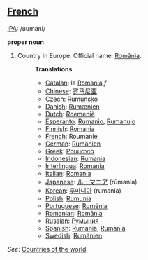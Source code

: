==[[French]]==
[[w:IPA|IPA]]: /ʁumani/

'''proper noun'''

# Country in Europe. Official name: [[România]].
#:'''Translations'''
#:*[[Catalan]]: la [[Romania]] ''f''
#:*[[Chinese]]: [[罗马尼亚]]
#:*[[Czech]]: [[Rumunsko]]
#:*[[Danish]]: [[Rumænien]]
#:*[[Dutch]]: [[Roemenië]]
#:*[[Esperanto]]: [[Rumanio]], [[Rumanujo]]
#:*[[Finnish]]: [[Romania]]
#:*[[French]]: Roumanie
#:*[[German]]: [[Rumänien]]
#:*[[Greek]]: [[Ρουμανία]]
#:*[[Indonesian]]: [[Rumania]]
#:*[[Interlingua]]: [[Romania]]
#:*[[Italian]]: [[Romania]]
#:*[[Japanese]]: [[ルーマニア]] (rūmania)
#:*[[Korean]]: [[루마니아]] (rumania)
#:*[[Polish]]: [[Rumunia]]
#:*[[Portuguese]]: [[Roménia]]
#:*[[Romanian]]: [[România]]
#:*[[Russian]]: [[Румыния]]
#:*[[Spanish]]: [[Rumania]], [[Rumanía]]
#:*[[Swedish]]: [[Rumänien]]

''See'': [[Countries of the world]]